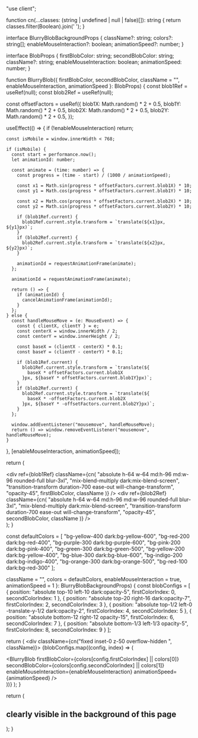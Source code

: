 "use client";


function cn(...classes: (string | undefined | null | false)[]): string {
  return classes.filter(Boolean).join(' ');
}

interface BlurryBlobBackgroundProps {
  className?: string;
  colors?: string[];
  enableMouseInteraction?: boolean;
  animationSpeed?: number;
}

interface BlobProps {
  firstBlobColor: string;
  secondBlobColor: string;
  className?: string;
  enableMouseInteraction: boolean;
  animationSpeed: number;
}

function BlurryBlob({
  firstBlobColor,
  secondBlobColor,
  className = "",
  enableMouseInteraction,
  animationSpeed
}: BlobProps) {
  const blob1Ref = useRef<HTMLDivElement>(null);
  const blob2Ref = useRef<HTMLDivElement>(null);

  const offsetFactors = useRef({
    blob1X: Math.random() * 2 + 0.5,
    blob1Y: Math.random() * 2 + 0.5,
    blob2X: Math.random() * 2 + 0.5,
    blob2Y: Math.random() * 2 + 0.5,
  });

  useEffect(() => {
    if (!enableMouseInteraction) return;

    const isMobile = window.innerWidth < 768;

    if (isMobile) {
      const start = performance.now();
      let animationId: number;

      const animate = (time: number) => {
        const progress = (time - start) / (1000 / animationSpeed);

        const x1 = Math.sin(progress * offsetFactors.current.blob1X) * 10;
        const y1 = Math.cos(progress * offsetFactors.current.blob1Y) * 10;

        const x2 = Math.cos(progress * offsetFactors.current.blob2X) * 10;
        const y2 = Math.sin(progress * offsetFactors.current.blob2Y) * 10;

        if (blob1Ref.current) {
          blob1Ref.current.style.transform = `translate(${x1}px, ${y1}px)`;
        }
        if (blob2Ref.current) {
          blob2Ref.current.style.transform = `translate(${x2}px, ${y2}px)`;
        }

        animationId = requestAnimationFrame(animate);
      };

      animationId = requestAnimationFrame(animate);
      
      return () => {
        if (animationId) {
          cancelAnimationFrame(animationId);
        }
      };
    } else {
      const handleMouseMove = (e: MouseEvent) => {
        const { clientX, clientY } = e;
        const centerX = window.innerWidth / 2;
        const centerY = window.innerHeight / 2;

        const baseX = (clientX - centerX) * 0.1;
        const baseY = (clientY - centerY) * 0.1;

        if (blob1Ref.current) {
          blob1Ref.current.style.transform = `translate(${
            baseX * offsetFactors.current.blob1X
          }px, ${baseY * offsetFactors.current.blob1Y}px)`;
        }
        if (blob2Ref.current) {
          blob2Ref.current.style.transform = `translate(${
            baseX * -offsetFactors.current.blob2X
          }px, ${baseY * -offsetFactors.current.blob2Y}px)`;
        }
      };

      window.addEventListener("mousemove", handleMouseMove);
      return () => window.removeEventListener("mousemove", handleMouseMove);
    }
  }, [enableMouseInteraction, animationSpeed]);

  return (
    <div className="absolute inset-0 pointer-events-none">
      <div
        ref={blob1Ref}
        className={cn(
          "absolute h-64 w-64 md:h-96 md:w-96 rounded-full blur-3xl",
          "mix-blend-multiply dark:mix-blend-screen",
          "transition-transform duration-700 ease-out will-change-transform",
          "opacity-45",
          firstBlobColor,
          className
        )}
      />
      <div
        ref={blob2Ref}
        className={cn(
          "absolute h-64 w-64 md:h-96 md:w-96 rounded-full blur-3xl",
          "mix-blend-multiply dark:mix-blend-screen", 
          "transition-transform duration-700 ease-out will-change-transform",
          "opacity-45",
          secondBlobColor,
          className
        )}
      />
    </div>
  );
}

const defaultColors = [
  "bg-yellow-400 dark:bg-yellow-600",
  "bg-red-200 dark:bg-red-400",
  "bg-purple-300 dark:bg-purple-600",
  "bg-pink-200 dark:bg-pink-400",
  "bg-green-300 dark:bg-green-500",
  "bg-yellow-200 dark:bg-yellow-400",
  "bg-blue-300 dark:bg-blue-600",
  "bg-indigo-200 dark:bg-indigo-400",
  "bg-orange-300 dark:bg-orange-500",
  "bg-red-100 dark:bg-red-300"
];

  className = "",
  colors = defaultColors,
  enableMouseInteraction = true,
  animationSpeed = 1
}: BlurryBlobBackgroundProps) {
  const blobConfigs = [
    {
      position: "absolute top-10 left-10 dark:opacity-5",
      firstColorIndex: 0,
      secondColorIndex: 1
    },
    {
      position: "absolute top-20 right-16 dark:opacity-7",
      firstColorIndex: 2,
      secondColorIndex: 3
    },
    {
      position: "absolute top-1/2 left-0 -translate-y-1/2 dark:opacity-2",
      firstColorIndex: 4,
      secondColorIndex: 5
    },
    {
      position: "absolute bottom-12 right-12 opacity-15",
      firstColorIndex: 6,
      secondColorIndex: 7
    },
    {
      position: "absolute bottom-1/3 left-1/3 opacity-5",
      firstColorIndex: 8,
      secondColorIndex: 9
    }
  ];

  return (
    <div className={cn("fixed inset-0 z-50  overflow-hidden ", className)}>
      {blobConfigs.map((config, index) => (
        <div
          key={index}
          className={config.position}
        >
          <BlurryBlob
            firstBlobColor={colors[config.firstColorIndex] || colors[0]}
            secondBlobColor={colors[config.secondColorIndex] || colors[1]}
            enableMouseInteraction={enableMouseInteraction}
            animationSpeed={animationSpeed}
          />
        </div>
      ))}
    </div>
  );
}

  return (
    <div className="w-full h-[200px] relative rounded-md bg-white dark:bg-black">
      <BlurryBlobBackground />
      <div className="absolute inset-0 flex items-center justify-center">
        <h2 className="text-xl opacity-20 text-white">clearly visible in the background of this page</h2>
      </div>
    </div>
  );
}